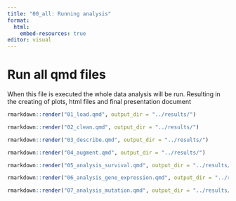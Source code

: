 ```yaml
---
title: "00_all: Running analysis"
format:
  html:
    embed-resources: true
editor: visual
---
```


# Run all qmd files

When this file is executed the whole data analysis will be run. Resulting in the creating of plots, html files and final presentation document

```r
rmarkdown::render("01_load.qmd", output_dir = "../results/")

rmarkdown::render("02_clean.qmd", output_dir = "../results/")

rmarkdown::render("03_describe.qmd", output_dir = "../results/")

rmarkdown::render("04_augment.qmd", output_dir = "../results/")

rmarkdown::render("05_analysis_survival.qmd", output_dir = "../results/")

rmarkdown::render("06_analysis_gene_expression.qmd", output_dir = "../results/")

rmarkdown::render("07_analysis_mutation.qmd", output_dir = "../results/")
```
